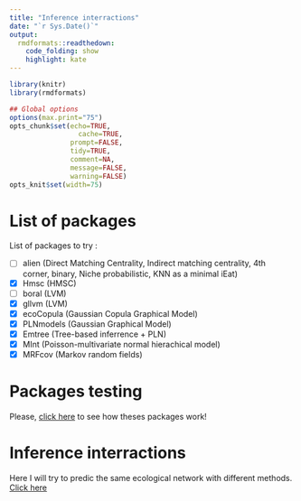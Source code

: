 ```yaml
---
title: "Inference interractions"
date: "`r Sys.Date()`"
output:
  rmdformats::readthedown:
    code_folding: show
    highlight: kate
---
```


<script src="https://hypothes.is/embed.js" async></script>

```r
library(knitr)
library(rmdformats)

## Global options
options(max.print="75")
opts_chunk$set(echo=TRUE,
	             cache=TRUE,
               prompt=FALSE,
               tidy=TRUE,
               comment=NA,
               message=FALSE,
               warning=FALSE)
opts_knit$set(width=75)
```


# List of packages 

List of packages to try :

- [ ] alien (Direct Matching Centrality, Indirect matching centrality, 4th corner, binary, Niche probabilistic, KNN as a minimal iEat)
- [x] Hmsc (HMSC)
- [ ] boral (LVM)
- [x] gllvm (LVM)
- [x] ecoCopula (Gaussian Copula Graphical Model)
- [x] PLNmodels (Gaussian Graphical Model)
- [x] Emtree (Tree-based inferrence + PLN)
- [x] MInt (Poisson-multivariate normal hierachical model)
- [x] MRFcov (Markov random fields)

# Packages testing

Please, [click here](test_packages.html) to see how theses packages work!

# Inference interractions

Here I will try to predic the same ecological network with different methods. [Click here](inference_interractions.html)
